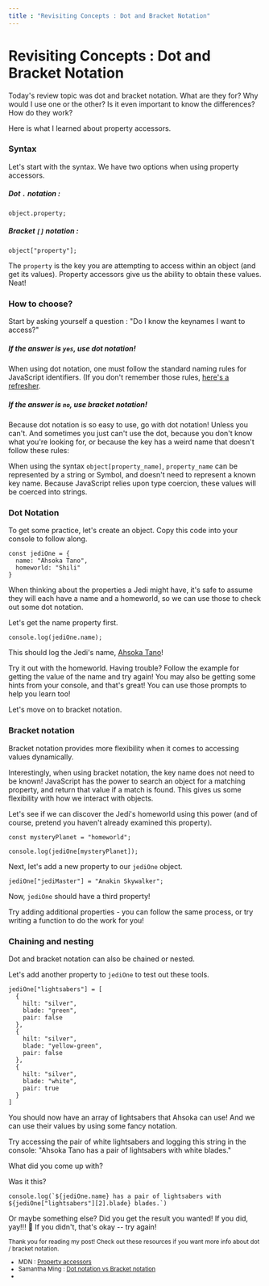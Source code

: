 ```yaml
---
title : "Revisiting Concepts : Dot and Bracket Notation"
---
```



<Layout>

# Revisiting Concepts : Dot and Bracket Notation
Today's review topic was dot and bracket notation. What are they for? Why would I use one or the other? Is it even important to know the differences? How do they work?

Here is what I learned about property accessors.

### Syntax

Let's start with the syntax. We have two options when using property accessors.

##### Dot `.` notation :
```
object.property;
```

##### Bracket `[]` notation :
```
object["property"];
```

The `property` is the key you are attempting to access within an object (and get its values). Property accessors give us the ability to obtain these values. Neat!

### How to choose?

Start by asking yourself a question : "Do I know the keynames I want to access?"

##### If the answer is `yes`, use dot notation!
When using dot notation, one must follow the standard naming rules for JavaScript identifiers. (If you don't remember those rules, [here's a refresher](https://developer.mozilla.org/en-US/docs/Web/JavaScript/Reference/Operators/Property_accessors).


##### If the answer is `no`, use bracket notation!
Because dot notation is so easy to use, go with dot notation! Unless you can't. And sometimes you just can't use the dot, because you don't know what you're looking for, or because the key has a weird name that doesn't follow these rules:

When using the syntax `object[property_name]`, `property_name` can be represented by a string or Symbol, and doesn't need to represent a known key name. Because JavaScript relies upon type coercion, these values will be coerced into strings.

### Dot Notation
To get some practice, let's create an object. Copy this code into your console to follow along.

```
const jediOne = {
  name: "Ahsoka Tano",
  homeworld: "Shili"
}
```

When thinking about the properties a Jedi might have, it's safe to assume they will each have a name and a homeworld, so we can use those to check out some dot notation.

Let's get the name property first.

```
console.log(jediOne.name);
```

This should log the Jedi's name, [Ahsoka Tano](https://starwars.fandom.com/wiki/Ahsoka_Tano)!

Try it out with the homeworld. Having trouble? Follow the example for getting the value of the name and try again! You may also be getting some hints from your console, and that's great! You can use those prompts to help you learn too!

Let's move on to bracket notation.

### Bracket notation
Bracket notation provides more flexibility when it comes to accessing values dynamically. 

Interestingly, when using bracket notation, the key name does not need to be known! JavaScript has the power to search an object for a matching property, and return that value if a match is found. This gives us some flexibility with how we interact with objects.

Let's see if we can discover the Jedi's homeworld using this power (and of course, pretend you haven't already examined this property).

```
const mysteryPlanet = "homeworld";

console.log(jediOne[mysteryPlanet]);
```

Next, let's add a new property to our `jediOne` object.

```
jediOne["jediMaster"] = "Anakin Skywalker";
```

Now, `jediOne` should have a third property!

Try adding additional properties - you can follow the same process, or try writing a function to do the work for you!

### Chaining and nesting
Dot and bracket notation can also be chained or nested.

Let's add another property to `jediOne` to test out these tools.

```
jediOne["lightsabers"] = [
  {
    hilt: "silver",
    blade: "green",
    pair: false
  },
  {
    hilt: "silver",
    blade: "yellow-green",
    pair: false
  },
  {
    hilt: "silver",
    blade: "white",
    pair: true
  }
]
```

You should now have an array of lightsabers that Ahsoka can use! And we can use their values by using some fancy notation.

Try accessing the pair of white lightsabers and logging this string in the console: "Ahsoka Tano has a pair of lightsabers with white blades."

What did you come up with?

Was it this? 

```
console.log(`${jediOne.name} has a pair of lightsabers with ${jediOne["lightsabers"][2].blade} blades.`)
```

Or maybe something else? Did you get the result you wanted! If you did, yay!!! 🎉 If you didn't, that's okay -- try again!

<sub>
Thank you for reading my post! Check out these resources if you want more info about dot / bracket notation.
</sub>
<sub>
  <ul>
    <li>MDN : <a href="https://developer.mozilla.org/en-US/docs/Web/JavaScript/Reference/Operators/Property_accessors">Property accessors </a></li>
    <li>Samantha Ming : <a href="https://medium.com/dailyjs/dot-notation-vs-bracket-notation-eedea5fa8572">Dot notation vs Bracket notation</a></li>
    <li></li>
  </ul>
</sub>

</Layout>